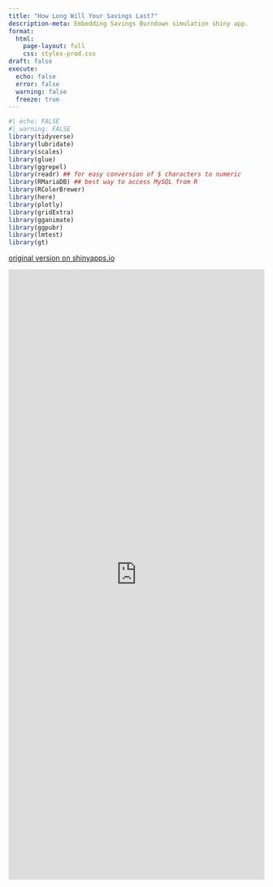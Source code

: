 ```yaml
---
title: "How Long Will Your Savings Last?"
description-meta: Embedding Savings Burndown simulation shiny app.
format:
  html:
    page-layout: full
    css: styles-prod.css
draft: false
execute:
  echo: false
  error: false
  warning: false
  freeze: true
---
```


```r
#| echo: FALSE
#| warning: FALSE
library(tidyverse)
library(lubridate)
library(scales)
library(glue)
library(ggrepel)
library(readr) ## for easy conversion of $ characters to numeric
library(RMariaDB) ## best way to access MySQL from R
library(RColorBrewer)
library(here)
library(plotly)
library(gridExtra)
library(gganimate)
library(ggpubr)
library(lmtest)
library(gt)

```

[original version on shinyapps.io](https://catbird.shinyapps.io/burndown-sim-app-v2//)

```{=html}
<iframe src="https://catbird.shinyapps.io/burndown-sim-app-v2/"
width="100%" height="1200px" frameborder="0">
</iframe>
```
